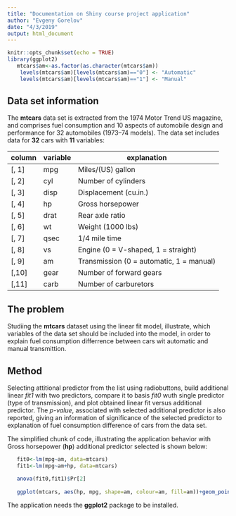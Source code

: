 ```yaml
---
title: "Documentation on Shiny course project application"
author: "Evgeny Gorelov"
date: "4/3/2019"
output: html_document
---
```


```r
knitr::opts_chunk$set(echo = TRUE)
library(ggplot2)
   mtcars$am<-as.factor(as.character(mtcars$am))
    levels(mtcars$am)[levels(mtcars$am)=="0"] <- "Automatic"
    levels(mtcars$am)[levels(mtcars$am)=="1"] <- "Manual"
```

## Data set information
The **mtcars** data set is extracted from the 1974 Motor Trend US magazine, and comprises fuel consumption and 10 aspects of automobile design and performance for 32 automobiles (1973–74 models).
The data set includes data for **32** cars with **11** variables:

column | variable | explanation
---|---|---
[, 1]|	mpg	|Miles/(US) gallon
[, 2]|	cyl	|Number of cylinders
[, 3]|	disp|	Displacement (cu.in.)
[, 4]|	hp|	Gross horsepower
[, 5]|	drat|	Rear axle ratio
[, 6]|	wt|	Weight (1000 lbs)
[, 7]|	qsec|	1/4 mile time
[, 8]|	vs|	Engine (0 = V-shaped, 1 = straight)
[, 9]|	am|	Transmission (0 = automatic, 1 = manual)
[,10]|	gear|	Number of forward gears
[,11]|	carb|	Number of carburetors

## The problem
Studiing the **mtcars** dataset using the linear fit model,
illustrate, which variables of the data set should be included into the model,
in order to explain fuel consumption differrence between cars wit automatic and manual transmittion.

## Method

Selecting attitional predictor from the list using radiobuttons,
build additional linear *fit1* with two predictors, compare it to basis *fit0*
wuth single predictor (type of transmission), and plot obtained linear fit versus
additional predictor. The *p-value*, associated with selected additional predictor
is also reported, giving an information of significance of the selected predictor 
to explanation of fuel consumption difference of cars from the data set.

The simplified chunk of code, illustrating the application behavior with Gross horsepower (**hp**) additional predictor selected is shown below:

```r
   fit0<-lm(mpg~am, data=mtcars)
   fit1<-lm(mpg~am+hp, data=mtcars)

   anova(fit0,fit1)$Pr[2]
   
   ggplot(mtcars, aes(hp, mpg, shape=am, colour=am, fill=am))+geom_point()+geom_smooth(method="lm")
```

The application needs the **ggplot2** package to be installed.